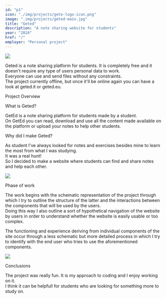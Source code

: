 ```yaml
---
id: "p1"
icon: "./img/projects/gete-logo-icon.png"
image: ".img/projects/geted-main.jpg"
title: "Geted"
description: "A note sharing website for students"
year: "2024"
href: "/"
employer: "Personal project"
---
```



<img src="./img/projects/geted-main.jpg" className="rounded-[10px]" />

Geted is a note sharing platform for students. It is completely free and it doesn't require any type of users personal data to work. <br/>
Everyone can use and send files without any constraints. <br/>
The project currently offline, but once it'll be online again you can have a look at geted.it or geted.eu.

<MdxH3>Project Overview</MdxH3>

<span className="text-blue">What is Geted?</span>

GetEd is a note sharing platform for students made by a student. <br />
On GetEd you can read, download and use all the content made available on the
platform or upload your notes to help other students.

<span className="text-blue">Why did I make Geted?</span>

As student I&apos;ve always looked for notes and exercises besides mine to learn
the most from what I was studying. <br />
It was a real hunt! <br />
So I decided to make a website where students can find and share notes and help each
other.

<img
  src="./img/project-page/geted/geted-section.jpg"
  className="rounded-[10px]"
/>

<MdxH3>Phase of work</MdxH3>

The work begins with the schematic representation of the project
through which I try to outline the structure of the latter and the
interactions between the components that will be used by the users.<br/>
Doing this way I also outline a sort of hypothetical navigation of
the website by users in order to understand whether the website is
easily usable or too complex.

The functioning and experience deriving from individual components
of the site occur through a less schematic but more detailed process
in which I try to identify with the end user who tries to use the
aforementioned components.

<img
  src="./img/project-page/geted/geted-phone.jpg"
  className="w-[50%] rounded-[10px]"
/>

<MdxH3>Conclusions</MdxH3>

The project was really fun. It is my approach to coding and I enjoy working on it.<br/>
I think it can be helpfull for students who are looking for something more to study on.
